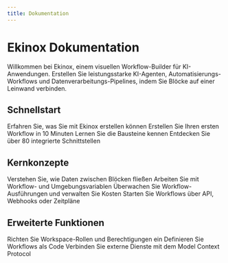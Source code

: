 ```yaml
---
title: Dokumentation
---
```



# Ekinox Dokumentation

Willkommen bei Ekinox, einem visuellen Workflow-Builder für KI-Anwendungen. Erstellen Sie leistungsstarke KI-Agenten, Automatisierungs-Workflows und Datenverarbeitungs-Pipelines, indem Sie Blöcke auf einer Leinwand verbinden.

## Schnellstart

<Cards>
  <Card title="Einführung" href="/introduction">
    Erfahren Sie, was Sie mit Ekinox erstellen können
  </Card>
  <Card title="Erste Schritte" href="/getting-started">
    Erstellen Sie Ihren ersten Workflow in 10 Minuten
  </Card>
  <Card title="Workflow-Blöcke" href="/blocks">
    Lernen Sie die Bausteine kennen
  </Card>
  <Card title="Tools & Integrationen" href="/tools">
    Entdecken Sie über 80 integrierte Schnittstellen
  </Card>
</Cards>

## Kernkonzepte

<Cards>
  <Card title="Verbindungen" href="/connections">
    Verstehen Sie, wie Daten zwischen Blöcken fließen
  </Card>
  <Card title="Variablen" href="/variables">
    Arbeiten Sie mit Workflow- und Umgebungsvariablen
  </Card>
  <Card title="Ausführung" href="/execution">
    Überwachen Sie Workflow-Ausführungen und verwalten Sie Kosten
  </Card>
  <Card title="Trigger" href="/triggers">
    Starten Sie Workflows über API, Webhooks oder Zeitpläne
  </Card>
</Cards>

## Erweiterte Funktionen

<Cards>
  <Card title="Team-Management" href="/permissions/roles-and-permissions">
    Richten Sie Workspace-Rollen und Berechtigungen ein
  </Card>
  <Card title="YAML-Konfiguration" href="/yaml">
    Definieren Sie Workflows als Code
  </Card>
  <Card title="MCP-Integration" href="/mcp">
    Verbinden Sie externe Dienste mit dem Model Context Protocol
  </Card>
</Cards>